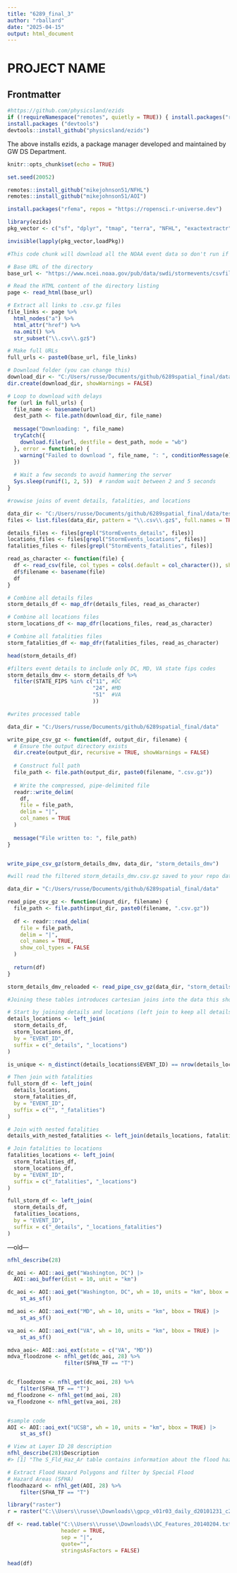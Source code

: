 ```yaml
---
title: "6289_final_3"
author: "rballard"
date: "2025-04-15"
output: html_document
---
```



# PROJECT NAME

## Frontmatter
```r
#https://github.com/physicsland/ezids
if (!requireNamespace("remotes", quietly = TRUE)) { install.packages("remotes") }
install.packages ("devtools")
devtools::install_github("physicsland/ezids")
```
The above installs ezids, a package manager developed and maintained by GW DS Department.



```r
knitr::opts_chunk$set(echo = TRUE)

set.seed(20052)

remotes::install_github("mikejohnson51/NFHL")
remotes::install_github("mikejohnson51/AOI")

install.packages("rfema", repos = "https://ropensci.r-universe.dev")

library(ezids)
pkg_vector <- c("sf", "dplyr", "tmap", "terra", "NFHL", "exactextractr","spatialreg", "broom", "ggplot2","lmtest", "sf", "spData","spdep", "sphet", "INLA","NFHL","AOI", "tidycensus", "tigris","rfema","raster","stringr","xml2","rvest","httr","reader","purrr","readr")

invisible(lapply(pkg_vector,loadPkg))

```


```r
#This code chunk will download all the NOAA event data so don't run if data is already present in environment.

# Base URL of the directory
base_url <- "https://www.ncei.noaa.gov/pub/data/swdi/stormevents/csvfiles/"

# Read the HTML content of the directory listing
page <- read_html(base_url)

# Extract all links to .csv.gz files
file_links <- page %>%
  html_nodes("a") %>%
  html_attr("href") %>%
  na.omit() %>%
  str_subset("\\.csv\\.gz$")

# Make full URLs
full_urls <- paste0(base_url, file_links)

# Download folder (you can change this)
download_dir <- "C:/Users/russe/Documents/github/6289spatial_final/data/test"
dir.create(download_dir, showWarnings = FALSE)

# Loop to download with delays
for (url in full_urls) {
  file_name <- basename(url)
  dest_path <- file.path(download_dir, file_name)
  
  message("Downloading: ", file_name)
  tryCatch({
    download.file(url, destfile = dest_path, mode = "wb")
  }, error = function(e) {
    warning("Failed to download ", file_name, ": ", conditionMessage(e))
  })
  
  # Wait a few seconds to avoid hammering the server
  Sys.sleep(runif(1, 2, 5))  # random wait between 2 and 5 seconds
}

```

```r
#rowwise joins of event details, fatalities, and locations

data_dir <- "C:/Users/russe/Documents/github/6289spatial_final/data/test"
files <- list.files(data_dir, pattern = "\\.csv\\.gz$", full.names = TRUE)

details_files <- files[grepl("StormEvents_details", files)]
locations_files <- files[grepl("StormEvents_locations", files)]
fatalities_files <- files[grepl("StormEvents_fatalities", files)]

read_as_character <- function(file) {
  df <- read_csv(file, col_types = cols(.default = col_character()), show_col_types = FALSE)
  df$filename <- basename(file)
  df
}

# Combine all details files
storm_details_df <- map_dfr(details_files, read_as_character)

# Combine all locations files
storm_locations_df <- map_dfr(locations_files, read_as_character)

# Combine all fatalities files
storm_fatalities_df <- map_dfr(fatalities_files, read_as_character)

head(storm_details_df)

```

```r
#filters event details to include only DC, MD, VA state fips codes
storm_details_dmv <- storm_details_df %>%
  filter(STATE_FIPS %in% c("11", #DC
                           "24", #MD
                           "51"  #VA
                           )) 
```

```r
#writes processed table

data_dir = "C:/Users/russe/Documents/github/6289spatial_final/data"

write_pipe_csv_gz <- function(df, output_dir, filename) {
  # Ensure the output directory exists
  dir.create(output_dir, recursive = TRUE, showWarnings = FALSE)
  
  # Construct full path
  file_path <- file.path(output_dir, paste0(filename, ".csv.gz"))
  
  # Write the compressed, pipe-delimited file
  readr::write_delim(
    df,
    file = file_path,
    delim = "|",
    col_names = TRUE
  )
  
  message("File written to: ", file_path)
}


write_pipe_csv_gz(storm_details_dmv, data_dir, "storm_details_dmv")
```

```r
#will read the filtered storm_details_dmv.csv.gz saved to your repo data directory from GDrive

data_dir = "C:/Users/russe/Documents/github/6289spatial_final/data"

read_pipe_csv_gz <- function(input_dir, filename) {
  file_path <- file.path(input_dir, paste0(filename, ".csv.gz"))
  
  df <- readr::read_delim(
    file = file_path,
    delim = "|",
    col_names = TRUE,
    show_col_types = FALSE
  )
  
  return(df)
}

storm_details_dmv_reloaded <- read_pipe_csv_gz(data_dir, "storm_details_dmv")

```

```r
#Joining these tables introduces cartesian joins into the data this should be approached with caution and intentionality.

# Start by joining details and locations (left join to keep all details)
details_locations <- left_join(
  storm_details_df,
  storm_locations_df,
  by = "EVENT_ID",
  suffix = c("_details", "_locations")
)

is_unique <- n_distinct(details_locations$EVENT_ID) == nrow(details_locations)

# Then join with fatalities
full_storm_df <- left_join(
  details_locations,
  storm_fatalities_df,
  by = "EVENT_ID",
  suffix = c("", "_fatalities")
)

# Join with nested fatalities
details_with_nested_fatalities <- left_join(details_locations, fatalities_nested, by = "EVENT_ID")

# Join fatalities to locations
fatalities_locations <- left_join(
  storm_fatalities_df,
  storm_locations_df,
  by = "EVENT_ID",
  suffix = c("_fatalities", "_locations")
)

full_storm_df <- left_join(
  storm_details_df,
  fatalities_locations,
  by = "EVENT_ID",
  suffix = c("_details", "_locations_fatalities")
)
```



---old---

```r

nfhl_describe(28)

dc_aoi <- AOI::aoi_get("Washington, DC") |> 
  AOI::aoi_buffer(dist = 10, unit = "km")

dc_aoi <- AOI::aoi_get("Washington, DC", wh = 10, units = "km", bbox = TRUE) |>
    st_as_sf()

md_aoi <- AOI::aoi_ext("MD", wh = 10, units = "km", bbox = TRUE) |>
    st_as_sf()

va_aoi <- AOI::aoi_ext("VA", wh = 10, units = "km", bbox = TRUE) |>
    st_as_sf()

mdva_aoi<- AOI::aoi_ext(state = c("VA", "MD"))
mdva_floodzone <- nfhl_get(dc_aoi, 28) %>%
                  filter(SFHA_TF == "T")


dc_floodzone <- nfhl_get(dc_aoi, 28) %>%
    filter(SFHA_TF == "T")
md_floodzone <- nfhl_get(md_aoi, 28)
va_floodzone <- nfhl_get(va_aoi, 28)



```


```r

#sample code
AOI <- AOI::aoi_ext("UCSB", wh = 10, units = "km", bbox = TRUE) |>
    st_as_sf()

# View at Layer ID 28 description
nfhl_describe(28)$Description
#> [1] "The S_Fld_Haz_Ar table contains information about the flood hazards within the flood risk project area. These zones are used by FEMA to designate the SFHA and for insurance rating purposes.  These data are the regulatory flood zones designated by FEMA."

# Extract Flood Hazard Polygons and filter by Special Flood
# Hazard Areas (SFHA)
floodhazard <- nfhl_get(AOI, 28) %>%
    filter(SFHA_TF == "T")


```




```r
library("raster")
r = raster("C:\\Users\\russe\\Downloads\\gpcp_v01r03_daily_d20101231_c20170530.nc")

```

```r
df <- read.table("C:\\Users\\russe\\Downloads\\DC_Features_20140204.txt", 
                 header = TRUE, 
                 sep = "|",
                 quote="",
                 stringsAsFactors = FALSE)
```



```r
head(df)
```
